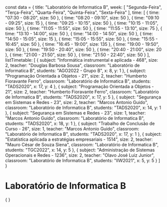 const data = {
  title: "Laboratório de Informatica B",
  week: [
    "Segunda-Feira",
    "Terça-Feira",
    "Quarta-Feira",
    "Quinta-Feira",
    "Sexta-Feira"
  ],
  time: [
    {
      time: "07:30 - 08:20",
      size: 50
    },
    {
      time: "08:20 - 09:10",
      size: 50
    },
    {
      time: "09:10 - 09:25",
      size: 15
    },
    {
      time: "09:25 - 10:15",
      size: 50
    },
    {
      time: "10:15 - 11:05",
      size: 50
    },
    {
      time: "11:05 - 11:55",
      size: 50
    },
    {
      time: "11:55 - 13:10",
      size: 75
    },
    {
      time: "13:10 - 14:00",
      size: 50
    },
    {
      time: "14:00 - 14:50",
      size: 50
    },
    {
      time: "14:50 - 15:05",
      size: 15
    },
    {
      time: "15:05 - 15:55",
      size: 50
    },
    {
      time: "15:55 - 16:45",
      size: 50
    },
    {
      time: "16:45 - 19:00",
      size: 135
    },
    {
      time: "19:00 - 19:50",
      size: 50
    },
    {
      time: "19:50 - 20:40",
      size: 50
    },
    {
      time: "20:40 - 21:00",
      size: 20
    },
    {
      time: "21:00 - 21:50",
      size: 50
    },
    {
      time: "21:50 - 22:40",
      size: 50
    }
  ],
  listTimetable: [
    {
      subject: "Informática instrumental e aplicada - 468",
      size: 2,
      teacher: "Douglas Barbosa Sousa",
      classroom: "Laboratório de Informatica B",
      students: "AGO2022 - Grupo B",
      x: 8,
      y: 1
    },
    {
      subject: "Programação Orientada a Objetos - 21",
      size: 2,
      teacher: "Humberto Fioravante Ferro",
      classroom: "Laboratório de Informatica B",
      students: "TADS2020",
      x: 17,
      y: 4
    },
    {
      subject: "Programação Orientada a Objetos - 21",
      size: 2,
      teacher: "Humberto Fioravante Ferro",
      classroom: "Laboratório de Informatica B",
      students: "TADS2020",
      x: 17,
      y: 5
    },
    {
      subject: "Segurança em Sistemas e Redes - 23",
      size: 2,
      teacher: "Marcos Antonio Guido",
      classroom: "Laboratório de Informatica B",
      students: "TADS2020",
      x: 14,
      y: 1
    },
    {
      subject: "Segurança em Sistemas e Redes - 23",
      size: 1,
      teacher: "Marcos Antonio Guido",
      classroom: "Laboratório de Informatica B",
      students: "TADS2020",
      x: 18,
      y: 1
    },
    {
      subject: "Trabalho de Conclusão de Curso - 26",
      size: 1,
      teacher: "Marcos Antonio Guido",
      classroom: "Laboratório de Informatica B",
      students: "TADS2020",
      x: 17,
      y: 1
    },
    {
      subject: "Estatística aplicada a estratégias empresariais - 1514",
      size: 2,
      teacher: "Mauro César de Souza Siena",
      classroom: "Laboratório de Informatica B",
      students: "TGC2022",
      x: 14,
      y: 5
    },
    {
      subject: "Administração de Sistemas Operacionais e Redes - 1236",
      size: 2,
      teacher: "Olavo José Luiz Junior",
      classroom: "Laboratório de Informatica B",
      students: "IIW2021",
      x: 5,
      y: 5
    }
  ]
}

# Laboratório de Informatica B

<div>
    {
        <Grid
            title={data.title}
            weekDays={data.week}
            time={data.time}
            listClasses={data.listTimetable}
        />
    }
</div>